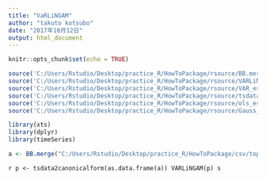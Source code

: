 ```yaml
---
title: "VaRLiNGAM"
author: "takuto kotsubo"
date: "2017年10月12日"
output: html_document
---
```


```r
knitr::opts_chunk$set(echo = TRUE)
```

```r
source('C:/Users/Rstudio/Desktop/practice_R/HowToPackage/rsource/BB.merge.R')
source('C:/Users/Rstudio/Desktop/practice_R/HowToPackage/rsource/VARLiNGAM.R', encoding = 'UTF-8')
source('C:/Users/Rstudio/Desktop/practice_R/HowToPackage/rsource/VAR_estim.R')
source('C:/Users/Rstudio/Desktop/practice_R/HowToPackage/rsource/tsdata2canonicalform.R')
source('C:/Users/Rstudio/Desktop/practice_R/HowToPackage/rsource/ols_est.R')
source('C:/Users/Rstudio/Desktop/practice_R/HowToPackage/rsource/Gauss_Stats.R')
```

```r
library(xts)
library(dplyr)
library(timeSeries)
```


```r
a <- BB.merge("C:/Users/Rstudio/Desktop/practice_R/HowToPackage/csv/topix_last_day.csv") 
```

```r
p <- tsdata2canonicalform(as.data.frame(a))
VARLiNGAM(p)
s```

